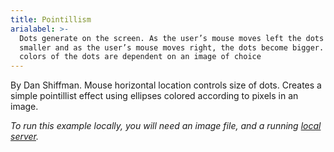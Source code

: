 ```yaml
---
title: Pointillism
arialabel: >-
  Dots generate on the screen. As the user’s mouse moves left the dots become
  smaller and as the user’s mouse moves right, the dots become bigger. The
  colors of the dots are dependent on an image of choice
---
```



By Dan Shiffman. Mouse horizontal location controls size of
dots. Creates a simple pointillist effect using ellipses colored according
to pixels in an image.
<p><em><span class="small"> To run this example locally, you will need an
image file, and a running <a href="https://github.com/processing/p5.js/wiki/Local-server">
local server</a>.</span></em></p>
